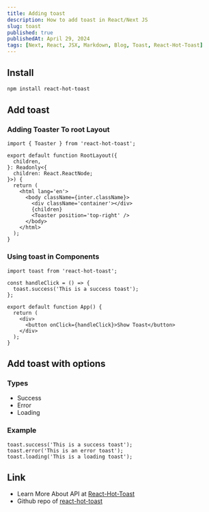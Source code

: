 ```yaml
---
title: Adding toast
description: How to add toast in React/Next JS
slug: toast
published: true
publishedAt: April 29, 2024
tags: [Next, React, JSX, Markdown, Blog, Toast, React-Hot-Toast]
---
```


## Install

```bash
npm install react-hot-toast
```

## Add toast

### Adding Toaster To root Layout

```tsx
import { Toaster } from 'react-hot-toast';

export default function RootLayout({
  children,
}: Readonly<{
  children: React.ReactNode;
}>) {
  return (
    <html lang='en'>
      <body className={inter.className}>
        <div className='container'></div>
        {children}
        <Toaster position='top-right' />
      </body>
    </html>
  );
}
```

### Using toast in Components

```tsx
import toast from 'react-hot-toast';

const handleClick = () => {
  toast.success('This is a success toast');
};

export default function App() {
  return (
    <div>
      <button onClick={handleClick}>Show Toast</button>
    </div>
  );
}
```

## Add toast with options

### Types

- Success
- Error
- Loading

### Example

```tsx
toast.success('This is a success toast');
toast.error('This is an error toast');
toast.loading('This is a loading toast');
```

## Link

- Learn More About API at [React-Hot-Toast](https://react-hot-toast.com/docs)
- Github repo of [react-hot-toast](https://github.com/timolins/react-hot-toast)
